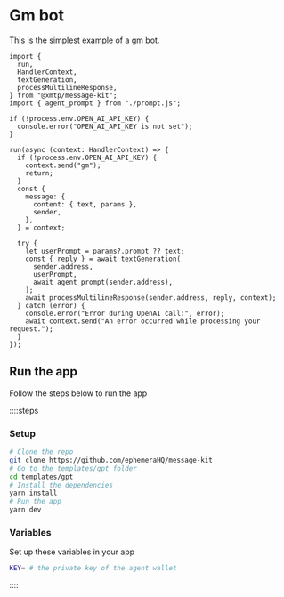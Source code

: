 # Gm bot

This is the simplest example of a gm bot.

```tsx [index.ts]
import {
  run,
  HandlerContext,
  textGeneration,
  processMultilineResponse,
} from "@xmtp/message-kit";
import { agent_prompt } from "./prompt.js";

if (!process.env.OPEN_AI_API_KEY) {
  console.error("OPEN_AI_API_KEY is not set");
}

run(async (context: HandlerContext) => {
  if (!process.env.OPEN_AI_API_KEY) {
    context.send("gm");
    return;
  }
  const {
    message: {
      content: { text, params },
      sender,
    },
  } = context;

  try {
    let userPrompt = params?.prompt ?? text;
    const { reply } = await textGeneration(
      sender.address,
      userPrompt,
      await agent_prompt(sender.address),
    );
    await processMultilineResponse(sender.address, reply, context);
  } catch (error) {
    console.error("Error during OpenAI call:", error);
    await context.send("An error occurred while processing your request.");
  }
});
```

## Run the app

Follow the steps below to run the app

::::steps

### Setup

```bash [cmd]
# Clone the repo
git clone https://github.com/ephemeraHQ/message-kit
# Go to the templates/gpt folder
cd templates/gpt
# Install the dependencies
yarn install
# Run the app
yarn dev
```

### Variables

Set up these variables in your app

```bash [cmd]
KEY= # the private key of the agent wallet
```

::::
